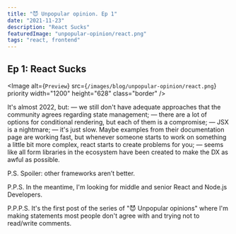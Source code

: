 ```yaml
---
title: "😈 Unpopular opinion. Ep 1"
date: "2021-11-23"
description: "React Sucks"
featuredImage: "unpopular-opinion/react.png"
tags: "react, frontend"
---
```


## Ep 1: React Sucks

<Image
  alt={`Preview`}
  src={`/images/blog/unpopular-opinion/react.png`}
  priority
  width="1200"
  height="628"
  class="border"
/>

It's almost 2022, but:
— we still don't have adequate approaches that the community agrees regarding state management;
— there are a lot of options for conditional rendering, but each of them is a compromise;
— JSX is a nightmare;
— it's just slow. Maybe examples from their documentation page are working fast, but whenever someone starts to work on something a little bit more complex, react starts to create problems for you;
— seems like all form libraries in the ecosystem have been created to make the DX as awful as possible.

P.S. Spoiler: other frameworks aren’t better.

P.P.S. In the meantime, I'm looking for middle and senior React and Node.js Developers.

P.P.P.S. It's the first post of the series of "😈 Unpopular opinions" where I'm making statements most people don't agree with and trying not to read/write comments.
